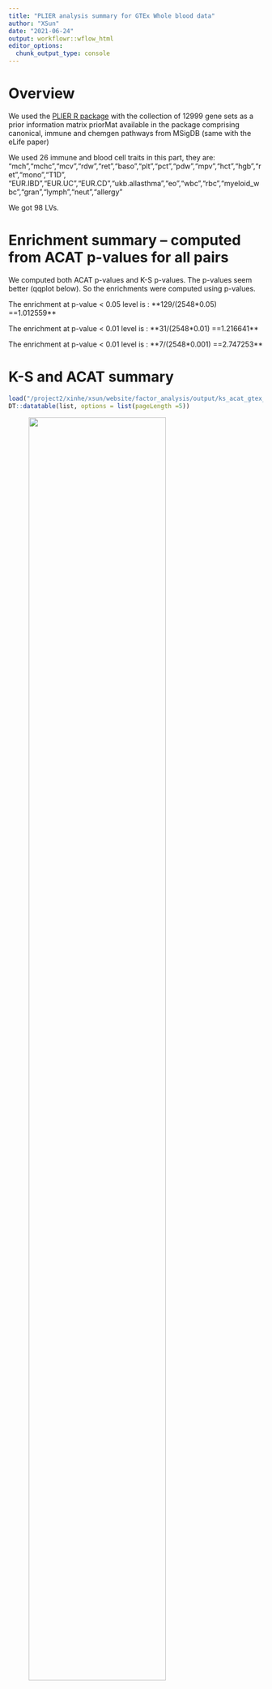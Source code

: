 ```yaml
---
title: "PLIER analysis summary for GTEx Whole blood data"
author: "XSun"
date: "2021-06-24"
output: workflowr::wflow_html
editor_options:
  chunk_output_type: console
---
```


# **Overview**

We used the [PLIER R package](https://github.com/wgmao/PLIER) with the collection of 12999 gene sets as a prior information matrix priorMat available in the package comprising canonical, immune and chemgen pathways from MSigDB (same with the eLife paper)

We used 26 immune and blood cell traits in this part, they are: "mch","mchc","mcv","rdw","ret","baso","plt","pct","pdw","mpv","hct","hgb","ret","mono","T1D", "EUR.IBD","EUR.UC","EUR.CD","ukb.allasthma","eo","wbc","rbc","myeloid_wbc","gran","lymph","neut","allergy"

We got 98 LVs. 

# **Enrichment summary -- computed from ACAT p-values for all pairs**

We computed both ACAT p-values and K-S p-values. The p-values seem better (qqplot below). So the enrichments were computed using p-values.

The enrichment at p-value < 0.05 level is : **129/(2548*0.05) ==1.012559**

The enrichment at p-value < 0.01 level is : **31/(2548*0.01) ==1.216641**

The enrichment at p-value < 0.01 level is : **7/(2548*0.001) ==2.747253**


# **K-S and ACAT summary** 

```r
load("/project2/xinhe/xsun/website/factor_analysis/output/ks_acat_gtex_plier_wb.rdata")
DT::datatable(list, options = list(pageLength =5))
```


<figure class="half">
    <img src="https://github.com/xsun1229/factor_analysis/raw/master/output/qqplot_ks_acta_gtex_plier_wb.jpeg" width="80%">
</figure>

# **Enrichment results**

We have 2548 trait-factor pairs in total. 31 pairs have more than 2 SNPs with FDR <0.2.

<figure class="half">
    <img src="https://github.com/xsun1229/factor_analysis/raw/master/output/snp_count_wb_gtex_98lvs.jpeg" width="80%">
</figure>

There are 4 pairs show sign consistency (have p-values < 0.05 in resampling, 2.58 fold enrichment). There are 1 pairs at p-value < 0.01, 3.23 fold enrichment). 

<figure class="half">
    <img src="https://github.com/xsun1229/factor_analysis/raw/master/output/effectsizesum_plier_gtex_98lv.jpeg" width="80%">
</figure>


```r
load("/project2/xinhe/xsun/website/factor_analysis/output/summary_resampling_pwy_gtex_plier_wb.rdata")
DT::datatable(sum, options = list(pageLength =5))
```


# **Reverse causality checking** 

For the pairs have p-value < 0.05 in resampling, we checked the effect size correlation could be due to reverse causality.

We first used all SNPs associated with traits(pval<5E-8). We computed the MBE estimator and the p-values of the estimator. When computing the IVW, we exchanged the beta.outcome and beta.exposure.

Then we removed the SNPs have FDR < 0.2, just used the remaining SNP to compute IVW and do the fitting.

**The suffix "_reverse" are the results for traits -> LV (using all candidate SNPs after LD Clumping), the suffix "_rremove" are the results for traits -> LV (using all candidate SNPs after LD Clumping but remove the SNPs have fdr < 0.2)**

```r
load("/project2/xinhe/xsun/website/factor_analysis/output/reverse_check_plier_wb_mbe_98lvs.rdata")
DT::datatable(sum, options = list(pageLength =5))
```

# **SNP details**

```r
load("/project2/xinhe/xsun/website/factor_analysis/output/info_table_annot_d1k_plier_wb_98lvs.rdata")
DT::datatable(final_full, options = list(pageLength =5))
```


# **Effectsize plots**

<figure class="half">
    <img src="https://github.com/xsun1229/factor_analysis/raw/master/output/effectsize_plier_gtex.jpg" width="100%">
</figure>

# **Colocalization results**

For the SNPs above, we did colocalization analysis.

The method for colocalization analysis were described in [3.3](https://xsun1229.github.io/factor_analysis/factors_traits.html#33_colocalization_analysis)

## +-250kb from the target locus

```r
load("/project2/xinhe/xsun/website/factor_analysis/output/coloc_sum_500kb_gtex_plier.rdata")
DT::datatable(summary, options = list(pageLength =5))
```

Two plots for the locus has the highest PP4: 

### ret_lv73

**ret_lv73_rs2523990**

<figure class="half">
    <img src="https://github.com/xsun1229/factor_analysis/raw/master/output/ret_lv73_chr6_30109452_A_G_b38_rs2523990_500.coloc.jpeg" width="80%">
</figure>


**ret_lv73_rs10067881**

<figure class="half">
    <img src="https://github.com/xsun1229/factor_analysis/raw/master/output/ret_lv73_chr5_95826771_G_A_b38_rs10067881_500.coloc.jpeg" width="80%">
</figure>

### EUR.UC_lv46

**EUR.UC_lv46_rs1359946**

<figure class="half">
    <img src="https://github.com/xsun1229/factor_analysis/raw/master/output/EUR.UC_lv46_chr13_26962835_G_A_b38_rs1359946_500.coloc.jpeg" width="80%">
</figure>

**EUR.UC_lv46_rs254559**

<figure class="half">
    <img src="https://github.com/xsun1229/factor_analysis/raw/master/output/ret_lv73_chr5_95826771_G_A_b38_rs10067881_500.coloc.jpeg" width="80%">
</figure>

### rbc_lv32

**rbc_lv32_rs17699658**

<figure class="half">
    <img src="https://github.com/xsun1229/factor_analysis/raw/master/output/rbc_lv32_chr3_71207158_C_T_b38_rs17699658_500.coloc.jpeg" width="80%">
</figure>

**rbc_lv32_rs13103322**

<figure class="half">
    <img src="https://github.com/xsun1229/factor_analysis/raw/master/output/rbc_lv32_chr4_82974079_A_G_b38_rs13103322_500.coloc.jpeg" width="80%">
</figure>

### ukb.allasthma_lv35

**ukb.allasthma_lv35_rs61816761**

<figure class="half">
    <img src="https://github.com/xsun1229/factor_analysis/raw/master/output/ukb.allasthma_lv35_chr1_152313385_G_A_b38_rs61816761_500.coloc.jpeg" width="80%">
</figure>

**ukb.allasthma_lv35_rs35621564**

<figure class="half">
    <img src="https://github.com/xsun1229/factor_analysis/raw/master/output/ukb.allasthma_lv35_chr7_20547220_A_G_b38_rs35621564_500.coloc.jpeg" width="80%">
</figure>

## +-500kb from the target locus

### ret_lv73

```r
load("/project2/xinhe/xsun/website/factor_analysis/output/coloc_sum_1000kb_gtex_plier.rdata")
DT::datatable(summary, options = list(pageLength =5))
```

Plots for the locus has the highest PP4: 

**ret_lv73_rs2523990**

<figure class="half">
    <img src="https://github.com/xsun1229/factor_analysis/raw/master/output/ret_lv73_chr6_30109452_A_G_b38_rs2523990_1000.coloc.jpeg" width="80%">
</figure>


**ret_lv73_rs10067881**

<figure class="half">
    <img src="https://github.com/xsun1229/factor_analysis/raw/master/output/ret_lv73_chr5_95826771_G_A_b38_rs10067881_1000.coloc.jpeg" width="80%">
</figure>

### EUR.UC_lv46

**EUR.UC_lv46_rs1359946**

<figure class="half">
    <img src="https://github.com/xsun1229/factor_analysis/raw/master/output/EUR.UC_lv46_chr13_26962835_G_A_b38_rs1359946_1000.coloc.jpeg" width="80%">
</figure>

**EUR.UC_lv46_rs254559**

<figure class="half">
    <img src="https://github.com/xsun1229/factor_analysis/raw/master/output/ret_lv73_chr5_95826771_G_A_b38_rs10067881_1000.coloc.jpeg" width="80%">
</figure>

### rbc_lv32

**rbc_lv32_rs17699658**

<figure class="half">
    <img src="https://github.com/xsun1229/factor_analysis/raw/master/output/rbc_lv32_chr3_71207158_C_T_b38_rs17699658_1000.coloc.jpeg" width="80%">
</figure>

**rbc_lv32_rs13103322**

<figure class="half">
    <img src="https://github.com/xsun1229/factor_analysis/raw/master/output/rbc_lv32_chr4_82974079_A_G_b38_rs13103322_1000.coloc.jpeg" width="80%">
</figure>

### ukb.allasthma_lv35

LV35 has three related pathways reported by PLIER, including CHEMELLO_SOLEUS_VS_EDL_MYOFIBERS_UP, RICKMAN_HEAD_AND_NECK_CANCER_F, and CHEN_LVAD_SUPPORT_OF_FAILING_HEART_UP.

**ukb.allasthma_lv35_rs61816761**

<figure class="half">
    <img src="https://github.com/xsun1229/factor_analysis/raw/master/output/ukb.allasthma_lv35_chr1_152313385_G_A_b38_rs61816761_1000.coloc.jpeg" width="80%">
</figure>

**ukb.allasthma_lv35_rs35621564**

<figure class="half">
    <img src="https://github.com/xsun1229/factor_analysis/raw/master/output/ukb.allasthma_lv35_chr7_20547220_A_G_b38_rs35621564_1000.coloc.jpeg" width="80%">
</figure>


# **ORA Enrichment results**

The method for ORA were described in [3.4](https://xsun1229.github.io/factor_analysis/factors_traits.html#34_ora_enrichment_analysis)

## EUR.UC_wb_lv46

### ALL genes have non-zero loadings (5146 genes)

```r
load("/project2/xinhe/xsun/website/factor_analysis/output/lv46_plier_wb_all_98lvs.rdata")
DT::datatable(ORA_results, options = list(pageLength =5))
```

### Top 25% genes (1286 genes)

```r
load("/project2/xinhe/xsun/website/factor_analysis/output/lv46_plier_wb_top025_98lvs.rdata")
DT::datatable(ORA_results, options = list(pageLength =5))
```

## rbc_wb_lv32

### ALL genes have non-zero loadings (6188 genes)

```r
load("/project2/xinhe/xsun/website/factor_analysis/output/lv32_plier_wb_all_98lvs.rdata")
DT::datatable(ORA_results, options = list(pageLength =5))
```

### Top 25% genes (1547 genes)

```r
load("/project2/xinhe/xsun/website/factor_analysis/output/lv32_plier_wb_top025_98lvs.rdata")
DT::datatable(ORA_results, options = list(pageLength =5))
```


## ret_wb_lv73

LV73 has three related pathways report by PLIER, they are KEGG_VALINE_LEUCINE_AND_ISOLEUCINE_DEGRADATION, MIPS_55S_RIBOSOME_MITOCHONDRIAL, and HSIAO_LIVER_SPECIFIC_GENES.

### ALL genes have non-zero loadings (5619 genes)

```r
load("/project2/xinhe/xsun/website/factor_analysis/output/lv73_plier_wb_all_98lvs.rdata")
DT::datatable(ORA_results, options = list(pageLength =5))
```

### Top 25% genes (1405 genes)

```r
load("/project2/xinhe/xsun/website/factor_analysis/output/lv73_plier_wb_top025_98lvs.rdata")
DT::datatable(ORA_results, options = list(pageLength =5))
```

## ukb.allasthma_wb_lv35

### ALL genes have non-zero loadings (5973 genes)

```r
load("/project2/xinhe/xsun/website/factor_analysis/output/lv35_plier_wb_all_98lvs.rdata")
DT::datatable(ORA_results, options = list(pageLength =5))
```

### Top 25% genes (1493 genes)

```r
load("/project2/xinhe/xsun/website/factor_analysis/output/lv35_plier_wb_top025_98lvs.rdata")
DT::datatable(ORA_results, options = list(pageLength =5))
```